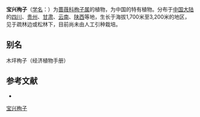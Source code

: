 {{Speciesbox
| name = 宝兴栒子
| status = 
| status_system = 
| image =
| genus = Cotoneaster
| species = moupinensis
| authority = Franch.
}}

'''宝兴栒子'''（[[学名|学名]]：{{lang|la|''Cotoneaster moupinensis''}}）为[[蔷薇科|蔷薇科]][[栒子属|栒子属]]的植物，为中国的特有植物。分布于[[中国大陆|中国大陆]]的[[四川|四川]]、[[贵州|贵州]]、[[甘肃|甘肃]]、[[云南|云南]]、[[陕西|陕西]]等地，生长于海拔1,700米至3,200米的地区，见于疏林边或松林下，目前尚未由人工引种栽培。

== 别名 ==
木坪栒子（经济植物手册）

== 参考文献 ==
<div class="references-small">
* {{cite web| url =http://www.bioinfo.cn/db05/KmzwSpecies.php?action=view&id=18671| title =宝兴栒子| work =《中国高等植物数据库全库》| publisher =中国科学院微生物研究所| author =昆明植物研究所| accessdate =2009-02-25| deadurl =yes| archiveurl =https://web.archive.org/web/20160305075156/http://www.bioinfo.cn/db05/KmzwSpecies.php?action=view&id=18671| archivedate =2016-03-05}}
</div>
{{Taxonbar|from=Q1506251}}

[[Category:栒子属|宝兴栒子]]


{{植物小作品}}